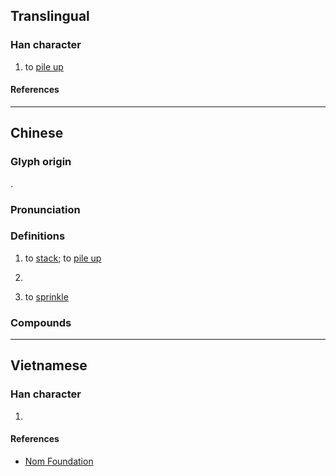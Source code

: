 {{character info}}
==Translingual==

===Han character===
{{Han char|rn=64|rad=手|as=11|sn=14|four=56093|canj=QWVF|ids=⿰扌累}}

# to [[pile up]]

====References====
{{Han ref|kx=0450.080|dkj=12594|dj=0800.270|hdz=31946.060|uh=645E}}

----

==Chinese==
{{zh-forms|alt=𢴱}}

===Glyph origin===
{{Han etym}}
{{Han compound|手|累|ls=psc|c1=s|c2=p|t1=hand}}.

===Pronunciation===
{{zh-pron
|m=luò,luó,1nb=standard,2nb=variant
|c=lo3,lo4
|mn-t=loh8
|mc=y
|oc=y
|cat=v,n
}}

===Definitions===
{{zh-hanzi}}

# to [[stack]]; to [[pile up]]
# {{zh-classifier|objects in a [[pile]] or [[stack]]|t=[[pile]]; [[stack]]}}
#: {{zh-x|一 摞 碗|a '''stack''' of bowls}}
# {{lb|zh|Teochew}} to [[sprinkle]]

===Compounds===
{{zh-der|摞管}}

----

==Vietnamese==

===Han character===
{{vi-readings|rs=手11|reading=lũy}}

# {{rfdef|vi|sort=手11}}

====References====
* [http://nomfoundation.org/common/nom_details.php?codepoint=645e Nom Foundation]